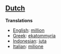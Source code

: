 ==[[Dutch]]==

'''Translations'''

*[[English]]: [[million]]
*[[Greek]]: [[ekatommyria]]
*[[Indonesian]]: [[juta]]
*[[Italian]]: [[milione]]